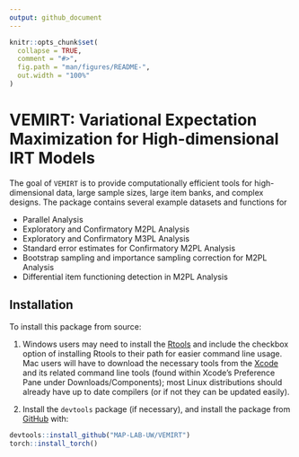```yaml
---
output: github_document
---
```


<!-- README.md is generated from README.Rmd. Please edit that file -->

```r
knitr::opts_chunk$set(
  collapse = TRUE,
  comment = "#>",
  fig.path = "man/figures/README-",
  out.width = "100%"
)
```

# VEMIRT:  Variational Expectation Maximization for High-dimensional IRT Models

<!-- badges: start -->
<!-- badges: end -->

The goal of `VEMIRT` is to provide computationally efficient tools for high-dimensional data, large sample sizes, large item banks, and complex designs. The package contains several example datasets and functions for

* Parallel Analysis
* Exploratory and Confirmatory M2PL Analysis
* Exploratory and Confirmatory M3PL Analysis
* Standard error estimates for Confirmatory M2PL Analysis
* Bootstrap sampling and importance sampling correction for M2PL Analysis
* Differential item functioning detection in M2PL Analysis

## Installation

To install this package from source:

1) Windows users may need to install the
   [Rtools](https://CRAN.R-project.org/bin/windows/Rtools/) and include the checkbox 
   option of installing Rtools to their path for easier command line usage. Mac users will have to download the necessary tools from the [Xcode](https://apps.apple.com/ca/app/xcode/id497799835?mt=12) and its
   related command line tools (found within Xcode's Preference Pane under Downloads/Components); most Linux
   distributions should already have up to date compilers (or if not they can be updated easily). 

2) Install the `devtools` package (if necessary), and install the package from [GitHub](https://github.com/) with: 

``` r
devtools::install_github("MAP-LAB-UW/VEMIRT")
torch::install_torch()
```
